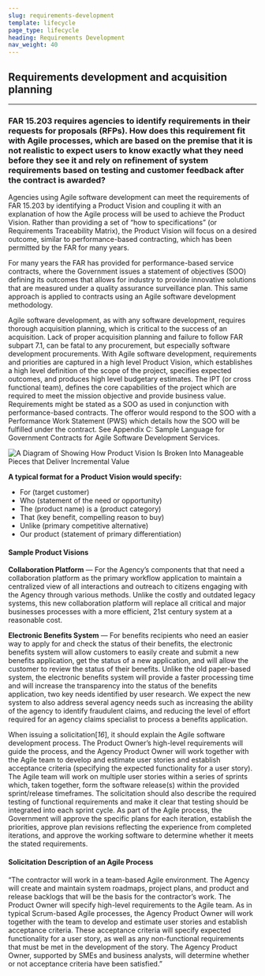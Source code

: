 ```yaml
---
slug: requirements-development
template: lifecycle
page_type: lifecycle
heading: Requirements Development
nav_weight: 40
---
```


## Requirements development and acquisition planning

***
<a name="requirements"></a>
### FAR 15.203 requires agencies to identify requirements in their requests for proposals (RFPs).  How does this requirement fit with Agile processes, which are based on the premise that it is not realistic to expect users to know exactly what they need before they see it and rely on refinement of system requirements based on testing and customer feedback after the contract is awarded? 

Agencies using Agile software development can meet the requirements of FAR 15.203 by identifying a Product Vision and coupling it with an explanation of how the Agile process will be used to achieve the Product Vision.  Rather than providing a set of “how to specifications” (or Requirements Traceability Matrix), the Product Vision will focus on a desired outcome, similar to performance-based contracting, which has been permitted by the FAR for many years.   

For many years the FAR has provided for performance-based service contracts, where the Government issues a statement of objectives (SOO) defining its outcomes that allows for industry to provide innovative solutions that are measured under a quality assurance surveillance plan.  This same approach is applied to contracts using an Agile software development methodology. 	

Agile software development, as with any software development, requires thorough acquisition planning, which is critical to the success of an acquisition.  Lack of proper acquisition planning and failure to follow FAR subpart 7.1, can be fatal to any procurement, but especially software development procurements.  With Agile software development, requirements and priorities are captured in a high level Product Vision, which establishes a high level definition of the scope of the project, specifies expected outcomes, and produces high level budgetary estimates.  The IPT (or cross functional team), defines the core capabilities of the project which are required to meet the mission objective and provide business value.  Requirements might be stated as a SOO as used in conjunction with performance-based contracts.  The offeror would respond to the SOO with a Performance Work Statement (PWS) which details how the SOO will be fulfilled under the contract. See Appendix C: Sample Language for Government Contracts for Agile Software Development Services. 

 ![A Diagram of Showing How Product Vision Is Broken Into Manageable Pieces that Deliver Incremental Value](/assets/img/techfar4.png 'Product Vision')

**A typical format for a Product Vision would specify:**

- For (target customer)
- Who (statement of the need or opportunity)
- The (product name) is a (product category)
- That (key benefit, compelling reason to buy)
- Unlike (primary competitive alternative)
- Our product (statement of primary differentiation)

#### Sample Product Visions

**Collaboration Platform** — For the Agency’s components that that need a collaboration platform as the primary workflow application to maintain a centralized view of all interactions and outreach to citizens engaging with the Agency through various methods.  Unlike the costly and outdated legacy systems, this new collaboration platform will replace all critical and major businesses processes with a more efficient, 21st century system at a reasonable cost. 
 
**Electronic Benefits System** — For benefits recipients who need an easier way to apply for and check the status of their benefits, the electronic benefits system will allow customers to easily create and submit a new benefits application, get the status of a new application, and will allow the customer to review the status of their benefits. Unlike the old paper-based system, the electronic benefits system will provide a faster processing time and will increase the transparency into the status of the benefits application, two key needs identified by user research. We expect the new system to also address several agency needs such as increasing the ability of the agency to identify fraudulent claims, and reducing the level of effort required for an agency claims specialist to process a benefits application.

When issuing a solicitation[*16*], it should explain the Agile software development process.  The Product Owner’s high-level requirements will guide the process, and the Agency Product Owner will work together with the Agile team to develop and estimate user stories and establish acceptance criteria (specifying the expected functionality for a user story).  The Agile team will work on multiple user stories within a series of sprints which, taken together, form the software release(s) within the provided sprint/release timeframes.  The solicitation should also describe the required testing of functional requirements and make it clear that testing should be integrated into each sprint cycle.  As part of the Agile process, the Government will approve the specific plans for each iteration, establish the priorities, approve plan revisions reflecting the experience from completed iterations, and approve the working software to determine whether it meets the stated requirements.

#### Solicitation Description of an Agile Process

“The contractor will work in a team-based Agile environment.  The Agency will create and maintain system roadmaps, project plans, and product and release backlogs that will be the basis for the contractor’s work. The Product Owner will specify high-level requirements to the Agile team. As in typical Scrum-based Agile processes, the Agency Product Owner will work together with the team to develop and estimate user stories and establish acceptance criteria. These acceptance criteria will specify expected functionality for a user story, as well as any non-functional requirements that must be met in the development of the story. The Agency Product Owner, supported by SMEs and business analysts, will determine whether or not acceptance criteria have been satisfied.”
